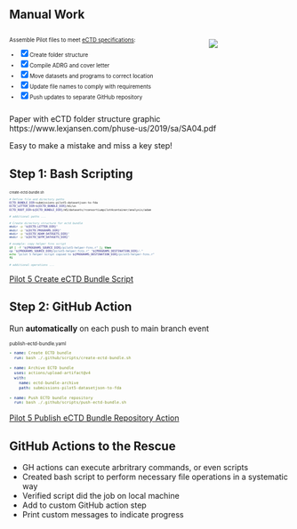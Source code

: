 ## Manual Work

:::: {.columns}

::: {.column style="width: 70%; font-size: 70%;"}

Assemble Pilot files to meet [eCTD specifications](https://www.fda.gov/media/85816/download):

::: {.incremental}
- [x] Create folder structure
- [x] Compile ADRG and cover letter
- [x] Move datasets and programs to correct location
- [x] Update file names to comply with requirements
- [x] Push updates to separate GitHub repository
:::
:::

::: {.column width="30%"}

![](images/ectd_structure.png)
:::

::::

::: {.notes}
Paper with eCTD folder structure graphic https://www.lexjansen.com/phuse-us/2019/sa/SA04.pdf

Easy to make a mistake and miss a key step!
:::

## Step 1: Bash Scripting

::: {.codewindow style="font-size: 0.42em;"}
create-ectd-bundle.sh
```bash
# Define file and directory paths
ECTD_BUNDLE_DIR=submissions-pilot5-datasetjson-to-fda
ECTD_LETTER_DIR=${ECTD_BUNDLE_DIR}/m1/us
ECTD_ROOT_DIR=${ECTD_BUNDLE_DIR}/m5/datasets/rconsortiumpilot4container/analysis/adam

# additional paths ...

# Create directory structure for ectd bundle
mkdir -p "${ECTD_LETTER_DIR}"
mkdir -p "${ECTD_PROGRAMS_DIR}"
mkdir -p "${ECTD_ADAM_DATASETS_DIR}"
mkdir -p "${ECTD_SDTM_DATASETS_DIR}"

# example: copy helper fcns script
if [ -f "${PROGRAMS_SOURCE_DIR}/pilot5-helper-fcns.r" ]; then
cp "${PROGRAMS_SOURCE_DIR}/pilot5-helper-fcns.r" "${PROGRAMS_DESTINATION_DIR}/."
echo "pilot 5 helper script copied to ${PROGRAMS_DESTINATION_DIR}/pilot5-helper-fcns.r"
fi

# additional operations ...
```
:::

::: footer
[Pilot 5 Create eCTD Bundle Script](https://github.com/RConsortium/submissions-pilot5-datasetjson/blob/main/.github/scripts/create-ectd-bundle.sh)
:::

## Step 2: GitHub Action

Run **automatically** on each push to main branch event

::: {.codewindow style="font-size: 0.6em;"}
publish-ectd-bundle.yaml
```yaml
- name: Create ECTD bundle
  run: bash ./.github/scripts/create-ectd-bundle.sh

- name: Archive ECTD bundle
  uses: actions/upload-artifact@v4
  with:
    name: ectd-bundle-archive
    path: submissions-pilot5-datasetjson-to-fda

- name: Push ECTD bundle repository
  run: bash ./.github/scripts/push-ectd-bundle.sh
```
:::

::: footer
[Pilot 5 Publish eCTD Bundle Repository Action](https://github.com/RConsortium/submissions-pilot5-datasetjson/blob/main/.github/workflows/publish-ectd-bundle.yaml)
:::

## GitHub Actions to the Rescue

* GH actions can execute arbritrary commands, or even scripts
* Created bash script to perform necessary file operations in a systematic way
* Verified script did the job on local machine
* Add to custom GitHub action step
* Print custom messages to indicate progress


